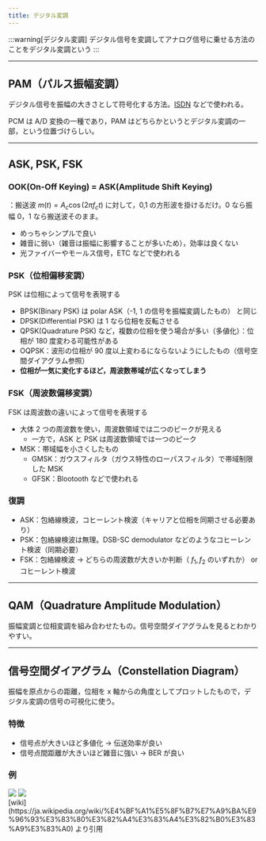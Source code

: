```yaml
---
title: デジタル変調
---
```


:::warning[デジタル変調]
デジタル信号を変調してアナログ信号に乗せる方法のことをデジタル変調という
:::

----
## PAM（パルス振幅変調）
デジタル信号を振幅の大きさとして符号化する方法。[ISDN](https://ja.wikipedia.org/wiki/ISDN) などで使われる。

PCM は A/D 変換の一種であり，PAM はどちらかというとデジタル変調の一部，という位置づけらしい。

---
## ASK, PSK, FSK
### OOK(On-Off Keying) = ASK(Amplitude Shift Keying)
：搬送波 $m(t) = A_c \cos(2\pi f_c t)$ に対して，0,1 の方形波を掛けるだけ。0 なら振幅 0，1 なら搬送波そのまま。
- めっちゃシンプルで良い
- 雑音に弱い（雑音は振幅に影響することが多いため），効率は良くない
- 光ファイバーやモールス信号，ETC などで使われる

### PSK（位相偏移変調）
PSK は位相によって信号を表現する
- BPSK(Binary PSK) は polar ASK（-1, 1 の信号を振幅変調したもの） と同じ
- DPSK(Differential PSK) は 1 なら位相を反転させる
- QPSK(Quadrature PSK) など，複数の位相を使う場合が多い（多値化）：位相が 180 度変わる可能性がある
- OQPSK：波形の位相が 90 度以上変わるにならないようにしたもの（信号空間ダイアグラム参照）
- **位相が一気に変化するほど，周波数帯域が広くなってしまう**

### FSK（周波数偏移変調）
FSK は周波数の違いによって信号を表現する
- 大体 2 つの周波数を使い，周波数領域では二つのピークが見える
    - 一方で，ASK と PSK は周波数領域では一つのピーク
- MSK：帯域幅を小さくしたもの
    - GMSK：ガウスフィルタ（ガウス特性のローパスフィルタ）で帯域制限した MSK
    - GFSK：Blootooth などで使われる


### 復調
- ASK：包絡線検波，コヒーレント検波（キャリアと位相を同期させる必要あり）
- PSK：包絡線検波は無理。DSB-SC demodulator などのようなコヒーレント検波（同期必要）
- FSK：包絡線検波 → どちらの周波数が大きいか判断（ $f_1, f_2$ のいずれか） or コヒーレント検波

---
## QAM（Quadrature Amplitude Modulation）
振幅変調と位相変調を組み合わせたもの。信号空間ダイアグラムを見るとわかりやすい。

---
## 信号空間ダイアグラム（Constellation Diagram）
振幅を原点からの距離，位相を x 軸からの角度としてプロットしたもので，デジタル変調の信号の可視化に使う。
### 特徴
- 信号点が大きいほど多値化 $\rightarrow$ 伝送効率が良い
- 信号点間距離が大きいほど雑音に強い $\rightarrow$ BER が良い

### 例
<div style={{ display: 'flex', justifyContent: 'left', gap: '20px' }}>
  <img src="/img/physics/PSK.png" style={{ width: '80%' }} />
  <img src="/img/physics/QAM.png" style={{ width: '20%' }} />
</div>
[wiki](https://ja.wikipedia.org/wiki/%E4%BF%A1%E5%8F%B7%E7%A9%BA%E9%96%93%E3%83%80%E3%82%A4%E3%83%A4%E3%82%B0%E3%83%A9%E3%83%A0) より引用